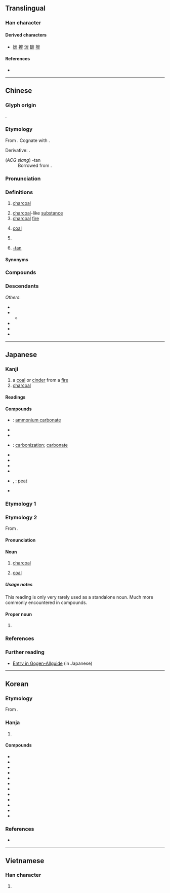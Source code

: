 {{also|灰}}
{{character info}}
{{character info|0x2F91A}}
==Translingual==

===Han character===
{{Han char|rn=86|rad=火|as=05|sn=9|four=22289|canj=UKF,UMF|ids=⿱山灰}}

====Derived characters====
* [[㛶]] [[㨏]] [[湠]] [[碳]] [[羰]]

====References====
* {{Han ref|kx=0668.240|dkj=18953|dj=1077.240|hdz=32195.150|uh=70AD|ud=28845|bh=ACB4|bd=44212}}

----

==Chinese==
{{zh-forms}}

===Glyph origin===
{{Han etym}}
{{Han compound|火|岸|ls=psc|c1=s|c2=p}}.

===Etymology===
From {{inh|zh|sit-pro|*tal||charcoal; dust; ashes}}. Cognate with {{cog|bo|ཐལ་བ||ashes; dust; dirt}}.

Derivative: {{zh-l|碳|carbon}}.

; (''ACG slang'') -tan
: Borrowed from {{bor|zh|ja|-}} {{ja-r|たん}}.

===Pronunciation===
{{zh-pron
|m=tàn
|m-s=
|dg=тан3
|c=taan3
|c-t=
|g=tan3
|h=pfs=than;gd=tan4
|j=tan3
|mb=tui̿ng
|md=táng
|mn=ml:thàn/thòaⁿ
|mn_note=thàn - literary; thòaⁿ - vernacular
|mn-t=tuan3
|w=2the
|x=tan4
|mc=y
|oc=y
|ma=y
|cat=n,suf
}}

===Definitions===
{{zh-hanzi}}

# [[charcoal]]
#: {{zh-x|炭火|'''charcoal''' fire}}
# [[charcoal]]-like [[substance]]
# [[charcoal]] [[fire]]
# {{lb|zh|dialectal}} [[coal]]
#: {{zh-x|肥炭|bituminous '''coal'''|J|tr=xi1 '''tan3'''}}
#: {{zh-x|笨炭|anthracite|J|tr=beng3 '''tan3'''}}
# {{zh-alt-form|碳|[[carbon]]}}
# {{lb|zh|ACG|Internet slang}} [[-tan]]

====Synonyms====
{{zh-dial}}
{{zh-dial|煤}}

===Compounds===
{{zh-der|冰炭|冰炭不洽|吞炭|吞炭漆身|塗炭|塗炭生民|塗炭生靈|戴炭簍子|打醋炭|握炭流湯|木炭|木炭畫|民墜塗炭|民生塗炭|泥炭|浮炭|漆身吞炭|瀝青炭|火炭|灰炭|炭化|炭墼|炭層|炭敬|炭火|炭烤|炭疽病|炭盆|炭窩|炭窯|炭筆|炭筆畫|炭簍子|炭米|炭精|炭精棒|炭精筆|炭精紙|焦炭|煤炭|熛炭|熟炭|熾炭|獸炭|生民塗炭|生炭|生靈塗炭|白炭|石炭|石炭紀|紅頭黑炭|草炭|荼炭|褐炭|踐冰履炭|雪中送炭|雪裡送炭|骨炭|麩炭|黑炭}}

===Descendants===
{{CJKV||たん|탄|thán}}
''Others'':
* {{desc|bor=1|km|ធ្យូង}}
* {{desc|bor=1|hmx-pro|*thanᴴ||charcoal}}
** {{desc|mww|thee}}
* {{desc|bor=1|lo|ຖ່ານ}}
* {{desc|bor=1|th|ถ่าน}}
* {{desc|bor=1|vi|than}}

----

==Japanese==

===Kanji===
{{ja-kanji|grade=3|rs=火05}}

# a [[coal]] or [[cinder]] from a [[fire]]
# [[charcoal]]

====Readings====
{{ja-readings
|goon=たん
|kanon=たん
|kun=すみ-
}}

====Compounds====
{{der-top|Compounds}}
* {{ja-r|炭安|たんあん}}: [[ammonium carbonate]]
* {{ja-r|採炭|さいたん}}
* {{ja-r|薪炭|しんたん}}
* {{ja-r|炭化|たんか}}: [[carbonization]]; [[carbonate]]
* {{ja-r|炭鉱|たんこう}}
* {{ja-r|炭酸|たんさん}}
* {{ja-r|炭素|たんそ}}
* {{ja-r|炭田|たんでん}}
* {{ja-r|泥炭|すくも}}, {{ja-r|泥炭|でいたん}}: [[peat]]
* {{ja-r|木炭|もくたん}}
{{der-bottom}}

===Etymology 1===
{{ja-kanjitab|yomi=k|すみ}}
{{ja-see|すみ}}

===Etymology 2===
{{ja-kanjitab|yomi=|たん}}

From {{der|ja|ltc|sort=たん|-}} {{ltc-l|炭}}.

====Pronunciation====
{{ja-pron|たん}}

====Noun====
{{ja-noun|たん}}

# {{lb|ja|sort=たん|rare}} [[charcoal]]
#: {{synonyms|ja|炭|tr1=sumi|q1=more common; see above|木炭|tr2=mokutan|q2=literally “wood charcoal”|木炭|tr3=kizumi|q3=rare reading}}
# {{lb|ja|sort=たん|rare}} [[coal]] {{q|[[fossil fuel]]}}
#: {{synonyms|ja|石炭|tr1=sekitan|q1=literally “stone charcoal”|石炭|tr2=ishizumi|q2=rare reading}}

=====Usage notes=====
This reading is only very rarely used as a standalone noun.  Much more commonly encountered in compounds.

====Proper noun====
{{ja-pos|proper|たん}}

# {{surname|ja|sort=たん|A=a}}

===References===
<references/>

===Further reading===
* [http://gogen-allguide.com/su/sumi.html Entry in Gogen-Allguide] (in Japanese)

----

==Korean==

===Etymology===
From {{der|ko|ltc|-}} {{ltc-l|炭}}. {{hanja-hunmong|탄〯|than|器皿}}

===Hanja===
{{ko-hanja-search}}
{{ko-hanja|숯|탄}}

# {{hanja form of|탄|[[charcoal]]; [[coal]]; [[carbon]]}}

====Compounds====
{{der-top3|Compounds}}
* {{ko-l|석탄|石炭}}
* {{ko-l|연탄|煉炭}}
* {{ko-l|탄광|炭鑛}}
* {{ko-l|탄산|炭酸}}
* {{ko-l|목탄|木炭}}
* {{ko-l|탄화|炭化}}
* {{ko-l|탄갱|炭坑}}
* {{ko-l|탄소|[[carbon]]|炭素}}
* {{ko-l|활성탄|活性炭}}
* {{ko-l|무연탄|無煙炭}}
* {{ko-l|탄수화물|炭水化物}}
* {{ko-l|이산화탄소|二酸化炭素}}
{{der-bottom}}

===References===
* {{R:hanjadoc|6680}}

----

==Vietnamese==

===Han character===
{{vi-readings|reading=thán, than, tro|rs=火05}}

# {{rfdef|vi|sort=火05}}